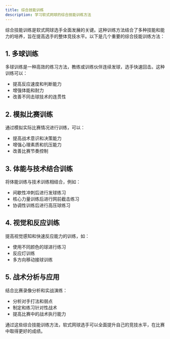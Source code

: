 ```yaml
---
title: 综合技能训练
description: 学习软式网球的综合技能训练方法
---
```


综合技能训练是软式网球选手全面发展的关键。这种训练方法结合了多种技能和能力的培养，旨在提高选手的整体竞技水平。以下是几个重要的综合技能训练方法：

## 1. 多球训练

多球训练是一种高效的练习方法，教练或训练伙伴连续发球，选手快速回击。这种训练可以：

- 提高反应速度和判断能力
- 增强体能和耐力
- 改善不同击球技术的连贯性

## 2. 模拟比赛训练

通过模拟实际比赛情况进行训练，可以：

- 提高战术意识和决策能力
- 增强心理素质和抗压能力
- 改善比赛节奏控制

## 3. 体能与技术结合训练

将体能训练与技术训练相结合，例如：

- 间歇性冲刺后进行发球练习
- 核心力量训练后进行网前截击练习
- 协调性训练后进行高压球练习

## 4. 视觉和反应训练

提高视觉感知和快速反应能力的训练，如：

- 使用不同颜色的球进行练习
- 反应灯训练
- 多方向移动接球训练

## 5. 战术分析与应用

结合比赛录像分析和实战演练：

- 分析对手打法和弱点
- 制定和练习针对性战术
- 提高比赛中的战术执行能力

通过这些综合技能训练方法，软式网球选手可以全面提升自己的竞技水平，在比赛中取得更好的成绩。
